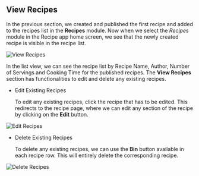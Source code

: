 ## View Recipes

In the previous section, we created and published the first recipe and added to the recipes list in the **Recipes** module. Now when we select the *Recipes* module in the Recipe app home screen, we see that the newly created recipe is visible in the recipe list.

![View Recipes](\images\recipe\view-recipe\view-recipes.png  "View Recipes")

In the list view, we can see the recipe list by Recipe Name, Author, Number of Servings and Cooking Time for the published recipes. The **View Recipes** section has functionalities to edit and delete any existing recipes.

 - Edit Existing Recipes

	To edit any existing recipes, click the recipe that has to be edited. This redirects to the recipe page, where we can edit any section of the recipe by clicking on the **Edit** button.

![Edit Recipes](\images\recipe\view-recipe\edit-recipes.png "Edit Recipes")

 - Delete Existing Recipes

	 To delete any existing recipes, we can use the **Bin** button available in each recipe row. This will entirely delete the corresponding recipe.

![Delete Recipes](\images\recipe\view-recipe\delete-recipe.png "Delete Recipes")